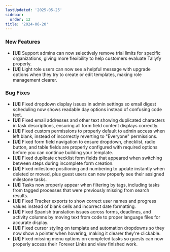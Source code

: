 ```yaml
---
lastUpdated: '2025-05-25'
sidebar:
  order: 12
title: '2024-06-20'
---
```


### New Features

- **[UI]** Support admins can now selectively remove trial limits for specific organizations, giving more flexibility to help customers evaluate Tallyfy properly.
- **[UI]** Light role users can now see a helpful message with upgrade options when they try to create or edit templates, making role management clearer.

### Bug Fixes

- **[UI]** Fixed dropdown display issues in admin settings so email digest scheduling now shows readable day options instead of confusing code text.
- **[UI]** Fixed email addresses and other text showing duplicated characters in task descriptions, ensuring all form field content displays correctly.
- **[UI]** Fixed custom permissions to properly default to admin access when left blank, instead of incorrectly reverting to "Everyone" permissions.
- **[UI]** Fixed form field navigation to ensure dropdown, checklist, radio button, and table fields are properly configured with required options before you can continue building your template.
- **[UI]** Fixed duplicate checklist form fields that appeared when switching between steps during incomplete form creation.
- **[UI]** Fixed milestone positioning and numbering to update instantly when deleted or moved, plus guest users can now properly see their assigned milestone tasks.
- **[UI]** Tasks now properly appear when filtering by tags, including tasks from tagged processes that were previously missing from search results.
- **[UI]** Fixed Tracker exports to show correct user names and progress values instead of blank cells and incorrect date formatting.
- **[UI]** Fixed Spanish translation issues across forms, deadlines, and activity columns by moving text from code to proper language files for accurate display.
- **[UI]** Fixed cursor styling on template and automation dropdowns so they now show a pointer when hovering, making it clearer they're clickable.
- **[UI]** Fixed missing menu options on completed tasks so guests can now properly access their Forever Links and view finished work.